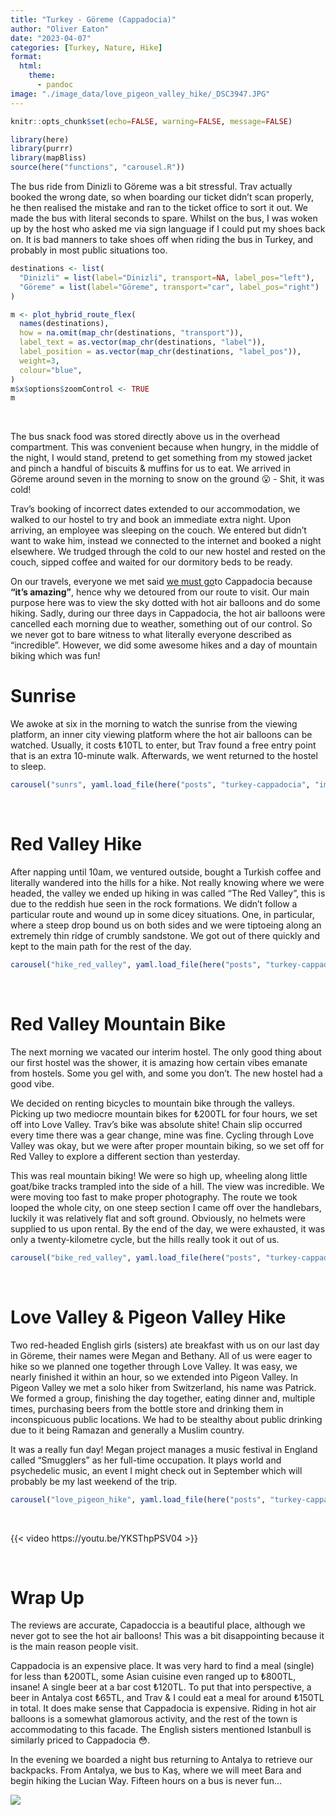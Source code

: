 ```yaml
---
title: "Turkey - Göreme (Cappadocia)"
author: "Oliver Eaton"
date: "2023-04-07"
categories: [Turkey, Nature, Hike]
format: 
  html:
    theme: 
      - pandoc
image: "./image_data/love_pigeon_valley_hike/_DSC3947.JPG"
---
```


```r
knitr::opts_chunk$set(echo=FALSE, warning=FALSE, message=FALSE)
```

```r
library(here)
library(purrr)
library(mapBliss)
source(here("functions", "carousel.R"))
```

The bus ride from Dinizli to Göreme was a bit stressful. Trav actually booked the wrong date, so when boarding our ticket didn't scan properly, he then realised the mistake and ran to the ticket office to sort it out. We made the bus with literal seconds to spare. Whilst on the bus, I was woken up by the host who asked me via sign language if I could put my shoes back on. It is bad manners to take shoes off when riding the bus in Turkey, and probably in most public situations too.

```r
destinations <- list(
  "Dinizli" = list(label="Dinizli", transport=NA, label_pos="left"),
  "Göreme" = list(label="Göreme", transport="car", label_pos="right")
)

m <- plot_hybrid_route_flex(
  names(destinations),
  how = na.omit(map_chr(destinations, "transport")),
  label_text = as.vector(map_chr(destinations, "label")),
  label_position = as.vector(map_chr(destinations, "label_pos")),
  weight=3,
  colour="blue",
)
m$x$options$zoomControl <- TRUE
m
```

<br>

The bus snack food was stored directly above us in the overhead compartment. This was convenient because when hungry, in the middle of the night, I would stand, pretend to get something from my stowed jacket and pinch a handful of biscuits & muffins for us to eat. We arrived in Göreme around seven in the morning to snow on the ground 😮 - Shit, it was cold!

Trav's booking of incorrect dates extended to our accommodation, we walked to our hostel to try and book an immediate extra night. Upon arriving, an employee was sleeping on the couch. We entered but didn't want to wake him, instead we connected to the internet and booked a night elsewhere. We trudged through the cold to our new hostel and rested on the couch, sipped coffee and waited for our dormitory beds to be ready.

On our travels, everyone we met said [we must go]{.underline}to Cappadocia because **"it's amazing"**, hence why we detoured from our route to visit. Our main purpose here was to view the sky dotted with hot air balloons and do some hiking. Sadly, during our three days in Cappadocia, the hot air balloons were cancelled each morning due to weather, something out of our control. So we never got to bare witness to what literally everyone described as "incredible". However, we did some awesome hikes and a day of mountain biking which was fun!

# Sunrise

We awoke at six in the morning to watch the sunrise from the viewing platform, an inner city viewing platform where the hot air balloons can be watched. Usually, it costs ₺10TL to enter, but Trav found a free entry point that is an extra 10-minute walk. Afterwards, we went returned to the hostel to sleep.

```r
carousel("sunrs", yaml.load_file(here("posts", "turkey-cappadocia", "image_data", "sunrise", "sunrise.yml")))
```

<br>

# Red Valley Hike

After napping until 10am, we ventured outside, bought a Turkish coffee and literally wandered into the hills for a hike. Not really knowing where we were headed, the valley we ended up hiking in was called "The Red Valley", this is due to the reddish hue seen in the rock formations. We didn't follow a particular route and wound up in some dicey situations. One, in particular, where a steep drop bound us on both sides and we were tiptoeing along an extremely thin ridge of crumbly sandstone. We got out of there quickly and kept to the main path for the rest of the day.

```r
carousel("hike_red_valley", yaml.load_file(here("posts", "turkey-cappadocia", "image_data", "red_valley_hike", "red_valley_hike.yml")))
```

<br>

# Red Valley Mountain Bike

The next morning we vacated our interim hostel. The only good thing about our first hostel was the shower, it is amazing how certain vibes emanate from hostels. Some you gel with, and some you don't. The new hostel had a good vibe.

We decided on renting bicycles to mountain bike through the valleys. Picking up two mediocre mountain bikes for ₺200TL for four hours, we set off into Love Valley. Trav's bike was absolute shite! Chain slip occurred every time there was a gear change, mine was fine. Cycling through Love Valley was okay, but we were after proper mountain biking, so we set off for Red Valley to explore a different section than yesterday.

This was real mountain biking! We were so high up, wheeling along little goat/bike tracks trampled into the side of a hill. The view was incredible. We were moving too fast to make proper photography. The route we took looped the whole city, on one steep section I came off over the handlebars, luckily it was relatively flat and soft ground. Obviously, no helmets were supplied to us upon rental. By the end of the day, we were exhausted, it was only a twenty-kilometre cycle, but the hills really took it out of us.

```r
carousel("bike_red_valley", yaml.load_file(here("posts", "turkey-cappadocia", "image_data", "red_valley_bike", "red_valley_bike.yml")))
```

<br>

# Love Valley & Pigeon Valley Hike

Two red-headed English girls (sisters) ate breakfast with us on our last day in Göreme, their names were Megan and Bethany. All of us were eager to hike so we planned one together through Love Valley. It was easy, we nearly finished it within an hour, so we extended into Pigeon Valley. In Pigeon Valley we met a solo hiker from Switzerland, his name was Patrick. We formed a group, finishing the day together, eating dinner and, multiple times, purchasing beers from the bottle store and drinking them in inconspicuous public locations. We had to be stealthy about public drinking due to it being Ramazan and generally a Muslim country.

It was a really fun day! Megan project manages a music festival in England called "Smugglers" as her full-time occupation. It plays world and psychedelic music, an event I might check out in September which will probably be my last weekend of the trip.

```r
carousel("love_pigeon_hike", yaml.load_file(here("posts", "turkey-cappadocia", "image_data", "love_pigeon_valley_hike", "love_pigeon_valley_hike.yml")))
```

<br>

{{< video https://youtu.be/YKSThpPSV04 >}}

<br>

# Wrap Up

The reviews are accurate, Capadoccia is a beautiful place, although we never got to see the hot air balloons! This was a bit disappointing because it is the main reason people visit.

Cappadocia is an expensive place. It was very hard to find a meal (single) for less than ₺200TL, some Asian cuisine even ranged up to ₺800TL, insane! A single beer at a bar cost ₺120TL. To put that into perspective, a beer in Antalya cost ₺65TL, and Trav & I could eat a meal for around ₺150TL in total. It does make sense that Cappadocia is expensive. Riding in hot air balloons is a somewhat glamorous activity, and the rest of the town is accommodating to this facade. The English sisters mentioned Istanbull is similarly priced to Cappadocia 😳.

In the evening we boarded a night bus returning to Antalya to retrieve our backpacks. From Antalya, we bus to Kaş, where we will meet Bara and begin hiking the Lucian Way. Fifteen hours on a bus is never fun...

![](image_data/misc/_DSC3963.JPG)
